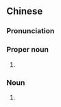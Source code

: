 {{also|辞源}}
==Chinese==
{{zh-forms|s=辞源}}
{{wikipedia|lang=zh}}

===Pronunciation===
{{zh-pron
|m=cíyuán
|c=ci4 jyun4
|cat=pn,n
}}

===Proper noun===
{{zh-proper noun}}

# ''{{w|Ciyuan}}'' {{gloss|the earliest modern encyclopaedic Chinese phrase dictionary}}

===Noun===
{{zh-noun}}

# {{zh-alt-name|詞源}}